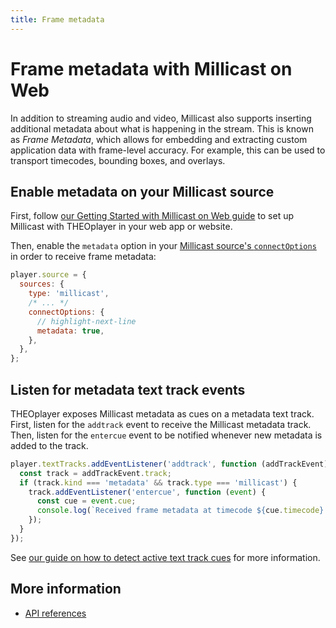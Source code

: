 ```yaml
---
title: Frame metadata
---
```


# Frame metadata with Millicast on Web

In addition to streaming audio and video, Millicast also supports inserting additional metadata about what is happening
in the stream. This is known as _Frame Metadata_, which allows for embedding and extracting custom application data
with frame-level accuracy. For example, this can be used to transport timecodes, bounding boxes, and overlays.

## Enable metadata on your Millicast source

First, follow [our Getting Started with Millicast on Web guide](./index.mdx)
to set up Millicast with THEOplayer in your web app or website.

Then, enable the `metadata` option in your [Millicast source's `connectOptions`](./index.mdx#add-configuration)
in order to receive frame metadata:

```javascript
player.source = {
  sources: {
    type: 'millicast',
    /* ... */
    connectOptions: {
      // highlight-next-line
      metadata: true,
    },
  },
};
```

## Listen for metadata text track events

THEOplayer exposes Millicast metadata as cues on a metadata text track. First, listen for the `addtrack` event
to receive the Millicast metadata track. Then, listen for the `entercue` event to be notified whenever new metadata
is added to the track.

```javascript
player.textTracks.addEventListener('addtrack', function (addTrackEvent) {
  const track = addTrackEvent.track;
  if (track.kind === 'metadata' && track.type === 'millicast') {
    track.addEventListener('entercue', function (event) {
      const cue = event.cue;
      console.log(`Received frame metadata at timecode ${cue.timecode} with data:`, cue.unregistered);
    });
  }
});
```

See [our guide on how to detect active text track cues](pathname:///theoplayer/how-to-guides/texttrack/how-to-detect-active-text-track-cues/)
for more information.

## More information

- [API references](pathname:///theoplayer/v9/api-reference/web/interfaces/MillicastMetadataCue.html)
